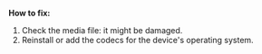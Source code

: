 **How to fix:**

1. Check the media file: it might be damaged.
1. Reinstall or add the codecs for the device's operating system.
